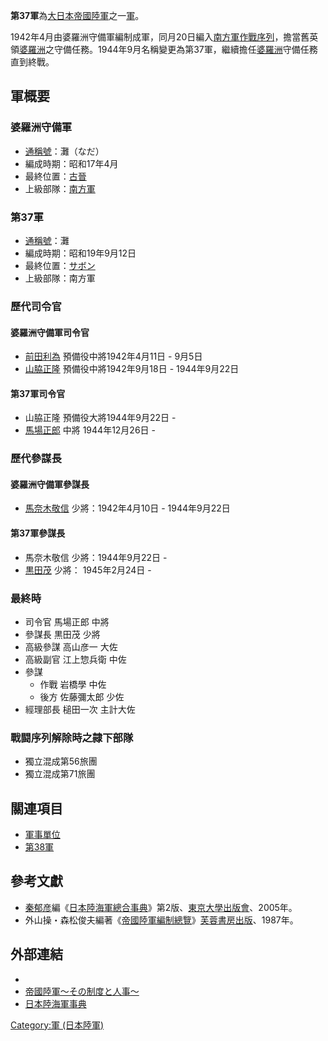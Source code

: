 {{japanese|japanese=第37軍|kana=だいさんじゅうななぐん|romaji=daisanjuunana-gun}}

'''第37軍'''為[[大日本帝國陸軍|大日本帝國陸軍]]之一[[軍_(軍隊)|軍]]。

1942年4月由婆羅洲守備軍編制成軍，同月20日編入[[南方軍_(日本陸軍)|南方軍]][[作戰序列|作戰序列]]，擔當舊英領[[婆羅洲|婆羅洲]]之守備任務。1944年9月名稱變更為第37軍，繼續擔任[[婆羅洲|婆羅洲]]守備任務直到終戰。

== 軍概要 ==
===婆羅洲守備軍===
*[[通稱號|通稱號]]：灘（なだ）
*編成時期：昭和17年4月
*最終位置：[[古晉|古晉]]
*上級部隊：[[南方軍_(日本陸軍)|南方軍]]

===第37軍===
*[[通稱號|通稱號]]：灘
*編成時期：昭和19年9月12日
*最終位置：[[サボン|サボン]]
*上級部隊：南方軍
=== 歷代司令官 ===
====婆羅洲守備軍司令官====
*[[前田利為|前田利為]] 預備役中將1942年4月11日 - 9月5日
*[[山脇正隆|山脇正隆]] 預備役中將1942年9月18日 - 1944年9月22日
====第37軍司令官====
*山脇正隆 預備役大將1944年9月22日 -
*[[馬場正郎|馬場正郎]] 中將 1944年12月26日 - 
=== 歷代參謀長 ===
====婆羅洲守備軍參謀長====
*[[馬奈木敬信|馬奈木敬信]] 少將：1942年4月10日 - 1944年9月22日
====第37軍參謀長====
*馬奈木敬信 少將：1944年9月22日 -
*[[黒田茂|黒田茂]] 少將： 1945年2月24日 -

=== 最終時 ===
*司令官 馬場正郎 中將
*參謀長 黒田茂 少將
*高級參謀 高山彦一 大佐
*高級副官 江上惣兵衛 中佐
*參謀
**作戰 岩橋學 中佐
**後方 佐藤彌太郎 少佐
*經理部長 槌田一次 主計大佐

=== 戰闘序列解除時之隷下部隊 ===
*獨立混成第56旅團
*獨立混成第71旅團

== 關連項目 ==
*[[軍事單位|軍事單位]]
*[[第38軍_(日本陸軍)|第38軍]]

==參考文獻==
*[[秦郁彦|秦郁彦]]編《[[日本陸海軍總合事典|日本陸海軍總合事典]]》第2版、[[東京大學出版會|東京大學出版會]]、2005年。
*外山操・森松俊夫編著《[[帝國陸軍編制總覽|帝國陸軍編制總覽]]》[[芙蓉書房出版|芙蓉書房出版]]、1987年。

==外部連結==
*{{cite web
| last = Wendel
| first = Marcus
| url = http://www.axishistory.com/index.php?id=7688
| title = Axis History Factbook
| work = Japanese 37th Army(第37軍 (日本陸軍))
| access-date = 2008-03-22
| archive-date = 2019-05-23
| archive-url = https://web.archive.org/web/20190523161414/https://www.axishistory.com/index.php?id=7688
| dead-url = no
}}
*[https://web.archive.org/web/20080411094145/http://imperialarmy.hp.infoseek.co.jp/ 帝國陸軍～その制度と人事～]
*[https://web.archive.org/web/20100516180653/http://homepage1.nifty.com/kitabatake/rikukaiguntop.html 日本陸海軍事典]

{{日本軍陸軍序列軍}}
[[Category:軍_(日本陸軍)|Category:軍 (日本陸軍)]]
